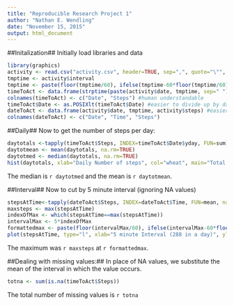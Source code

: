 ```yaml
---
title: "Reproducible Research Project 1"
author: "Nathan E. Wendling"
date: "November 15, 2015"
output: html_document
---
```


##Initalization##
Initially load libraries and data
```r
library(graphics)
activity <- read.csv("activity.csv", header=TRUE, sep=",", quote="\"", na.strings="NA", stringsAsFactors=FALSE)
tmptime <- activity$interval
tmptime <- paste(floor(tmptime/60), ifelse(tmptime-60*floor(tmptime/60)<10, paste("0",tmptime-60*floor(tmptime/60), sep=""), tmptime-60*floor(tmptime/60)), sep=":") #hh:mm, with 0 padding on minutes
timeToAct <- data.frame(strptime(paste(activity$date, tmptime, sep=" "), format="%Y-%m-%d %H:%M"), activity$steps)
colnames(timeToAct) <- c("Date", "Steps") #human understandable
timeToAct$Date <- as.POSIXlt(timeToAct$Date) #easier to divide up by day
dateToAct <- data.frame(activity$date, tmptime, activity$steps) #easier to divide up by interval
colnames(dateToAct) <- c("Date", "Time", "Steps")
```

##Daily##
Now to get the number of steps per day:
```r
daytotals <-tapply(timeToAct$Steps, INDEX=timeToAct$Date$yday, FUN=sum)
daytotmean <- mean(daytotals, na.rm=TRUE)
daytotmed <- median(daytotals, na.rm=TRUE)
hist(daytotals, xlab="Daily Number of steps", col="wheat", main="Total Steps per Day", breaks=20)
```

The median is `r daytotmed` and the mean is `r daytotmean`.

##Interval##
Now to cut by 5 minute interval (ignoring NA values)
```r
stepsAtTime<-tapply(dateToAct$Steps, INDEX=dateToAct$Time, FUN=mean, na.rm=TRUE)
maxsteps <- max(stepsAtTime)
indexOfMax <- which(stepsAtTime==max(stepsAtTime))
intervalMax <- 5*indexOfMax
formattedmax <- paste(floor(intervalMax/60), ifelse(intervalMax-60*floor(intervalMax/60)<10, paste("0",intervalMax-60*floor(intervalMax/60), sep=""), intervalMax-60*floor(intervalMax/60)), sep=":")
plot(stepsAtTime, type="l", xlab="5 minute Interval (288 in a day)", ylab="Steps", main="Steps in 5 minutes over all days")
```

The maximum was `r maxsteps` at `r formattedmax`.

##Dealing with missing values:##
In place of NA values, we substitute the mean of the interval in which the value occurs.
```r
totna <- sum(is.na(timeToAct$Steps))
```

The total number of missing values is `r totna`